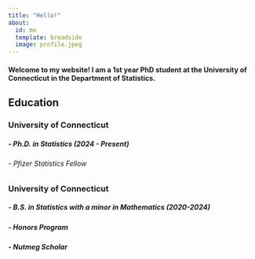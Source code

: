```yaml
---
title: "Hello!"
about:
  id: me
  template: broadside
  image: profile.jpeg
---
```


:::{#me}

#### Welcome to my website! I am a 1st year PhD student at the University of Connecticut in the Department of Statistics.

## Education

### University of Connecticut
##### - Ph.D. in Statistics (2024 - Present)
###### - Pfizer Statistics Fellow

### University of Connecticut
##### - B.S. in Statistics with a minor in Mathematics (2020-2024)
##### - Honors Program
##### - Nutmeg Scholar

:::

